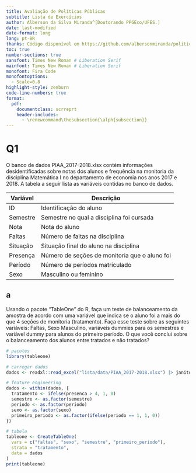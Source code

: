 ```yaml
---
title: Avaliação de Políticas Públicas
subtitle: Lista de Exercícios
author: Alberson da Silva Miranda^[Doutorando PPGEco/UFES.]
date: last-modified
date-format: long
lang: pt-BR
thanks: Código disponível em https://github.com/albersonmiranda/politicas_publicas.
toc: true
number-sections: true
sansfont: Times New Roman # Liberation Serif
mainfont: Times New Roman # Liberation Serif
monofont: Fira Code
monofontoptions:
  - Scale=0.8
highlight-style: zenburn
code-line-numbers: true
format:
  pdf:
    documentclass: scrreprt
    header-includes: 
      - \renewcommand\thesubsection{\alph{subsection}}
---
```


# Q1

O banco de dados PIAA_2017-2018.xlsx contém informações desidentificadas sobre notas dos alunos e frequência na monitoria da disciplina Matemática I no departamento de economia nos anos 2017 e 2018. A tabela a seguir lista as variáveis contidas no banco de dados.

| Variável | Descrição |
|----------|-----------|
| ID       | Identificação do aluno |
| Semestre | Semestre no qual a disciplina foi cursada |
| Nota     | Nota do aluno |
| Faltas   | Número de faltas na disciplina |
| Situação | Situação final do aluno na disciplina |
| Presença | Número de seções de monitoria que o aluno foi |
| Período  | Número de períodos matriculado |
| Sexo     | Masculino ou feminino |

## a

Usando o pacote “TableOne” do R, faça um teste de balanceamento da amostra de acordo com uma variável que indica se o aluno foi a mais do que 4 seções de monitoria (tratamento). Faça esse teste sobre as seguintes variáveis: Faltas, Sexo Masculino, variáveis dummies para os semestres e variável dummy para alunos do primeiro período. O que você conclui sobre o balanceamento dos alunos entre tratados e não tratados?

```r
# pacotes
library(tableone)

# carregar dados
dados <- readxl::read_excel("lista/data/PIAA_2017-2018.xlsx") |> janitor::clean_names()

# feature engineering
dados <- within(dados, {
  tratamento <- ifelse(presenca > 4, 1, 0)
  semestre <- as.factor(semestre)
  periodo <- as.factor(periodo)
  sexo <- as.factor(sexo)
  primeiro_periodo <- as.factor(ifelse(periodo == 1, 1, 0))
})

# tabela
tableone <- CreateTableOne(
  vars = c("faltas", "sexo", "semestre", "primeiro_periodo"),
  strata = "tratamento",
  data = dados
)
print(tableone)
```